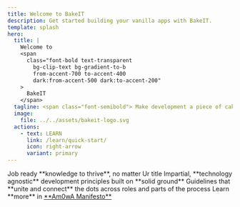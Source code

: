 ```yaml
---
title: Welcome to BakeIT
description: Get started building your vanilla apps with BakeIT.
template: splash
hero:
  title: |
    Welcome to
    <span
      class="font-bold text-transparent
        bg-clip-text bg-gradient-to-b
        from-accent-700 to-accent-400
        dark:from-accent-500 dark:to-accent-200"
    >
      BakeIT
    </span>
  tagline: <span class="font-semibold"> Make development a piece of cake 🍰</span>
  image:
    file: ../../assets/bakeit-logo.svg
  actions:
    - text: LEARN
      link: /learn/quick-start/
      icon: right-arrow
      variant: primary
---
```




<CardGrid stagger>
	<Card title="Documentation that delights" icon="duck" monochrome={false} href={'learn/quick-start'}>
    Job ready **knowledge to thrive**, no matter Ur title
	</Card>
	<Card title="Vanilla development ethics" icon="rocket" monochrome={false} href={'/guides/engineering/'}>
		Impartial, **technology agnostic** development principles built on **solid ground**
	</Card>
	<Card title="See the bigger picture" icon="film-frames" monochrome={false} href={'/guides/psychology/'}>
		Guidelines that **unite and connect** the dots across roles and parts of the process
	</Card>
	<Card title="Look up" icon="bullseye" monochrome={false} href={'/learn/am0wa-manifesto/'}>
		Learn **more** in <a class="no-underline" href={'/learn/am0wa-manifesto/'}>**Am0wA Manifesto**</a>
	</Card>
</CardGrid>
